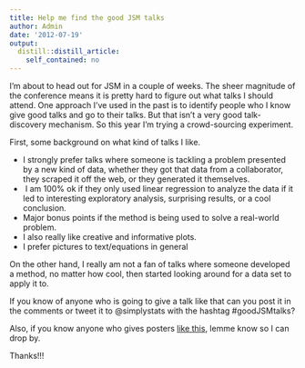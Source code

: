 ```yaml
---
title: Help me find the good JSM talks
author: Admin
date: '2012-07-19'
output:
  distill::distill_article:
    self_contained: no
---
```


I&#8217;m about to head out for JSM in a couple of weeks. The sheer magnitude of the conference means it is pretty hard to figure out what talks I should attend. One approach I&#8217;ve used in the past is to identify people who I know give good talks and go to their talks. But that isn&#8217;t a very good talk-discovery mechanism. So this year I&#8217;m trying a crowd-sourcing experiment. 

First, some background on what kind of talks I like.

  * I strongly prefer talks where someone is tackling a problem presented by a new kind of data, whether they got that data from a collaborator, they scraped it off the web, or they generated it themselves.
  *  I am 100% ok if they only used linear regression to analyze the data if it led to interesting exploratory analysis, surprising results, or a cool conclusion. 
  * Major bonus points if the method is being used to solve a real-world problem.
  * I also really like creative and informative plots.
  * I prefer pictures to text/equations in general

On the other hand, I really am not a fan of talks where someone developed a method, no matter how cool, then started looking around for a data set to apply it to. 

If you know of anyone who is going to give a talk like that can you post it in the comments or tweet it to @simplystats with the hashtag #goodJSMtalks?

Also, if you know anyone who gives posters <a href="http://www.bioinformaticszen.com/post/genotype-from-phenotype/" target="_blank">like this</a>, lemme know so I can drop by.  

Thanks!!!
